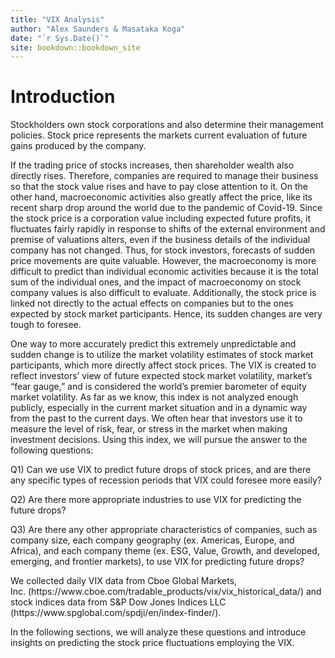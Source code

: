 ```yaml
--- 
title: "VIX Analysis"
author: "Alex Saunders & Masataka Koga"
date: "`r Sys.Date()`"
site: bookdown::bookdown_site
---
```


# Introduction

Stockholders own stock corporations and also determine their management policies. Stock price represents the markets current evaluation of future gains produced by the company.

If the trading price of stocks increases, then shareholder wealth also directly rises. Therefore, companies are required to manage their business so that the stock value rises and have to pay close attention to it. On the other hand, macroeconomic activities also greatly affect the price, like its recent sharp drop around the world due to the pandemic of Covid-19. Since the stock price is a corporation value including expected future profits, it fluctuates fairly rapidly in response to shifts of the external environment and premise of valuations alters, even if the business details of the individual company has not changed. Thus, for stock investors, forecasts of sudden price movements are quite valuable. However, the macroeconomy is more difficult to predict than individual economic activities because it is the total sum of the individual ones, and the impact of macroeconomy on stock company values is also difficult to evaluate. Additionally, the stock price is linked not directly to the actual effects on companies but to the ones expected by stock market participants. Hence, its sudden changes are very tough to foresee.

One way to more accurately predict this extremely unpredictable and sudden change is to utilize the market volatility estimates of stock market participants, which more directly affect stock prices. The VIX is created to reflect investors’ view of future expected stock market volatility, market’s “fear gauge,” and is considered the world’s premier barometer of equity market volatility. As far as we know, this index is not analyzed enough publicly, especially in the current market situation and in a dynamic way from the past to the current days. We often hear that investors use it to measure the level of risk, fear, or stress in the market when making investment decisions. Using this index, we will pursue the answer to the following questions:

Q1) Can we use VIX to predict future drops of stock prices, and are there any specific types of recession periods that VIX could foresee more easily?

Q2) Are there more appropriate industries to use VIX for predicting the future drops? 

Q3) Are there any other appropriate characteristics of companies, such as company size, each company geography (ex. Americas, Europe, and Africa), and each company theme (ex. ESG, Value, Growth, and developed, emerging, and frontier markets), to use VIX for predicting future drops?

We collected daily VIX data from Cboe Global Markets, Inc. (https://www.cboe.com/tradable_products/vix/vix_historical_data/) and stock indices data from S&P Dow Jones Indices LLC (https://www.spglobal.com/spdji/en/index-finder/).

In the following sections, we will analyze these questions and introduce insights on predicting the stock price fluctuations employing the VIX.
